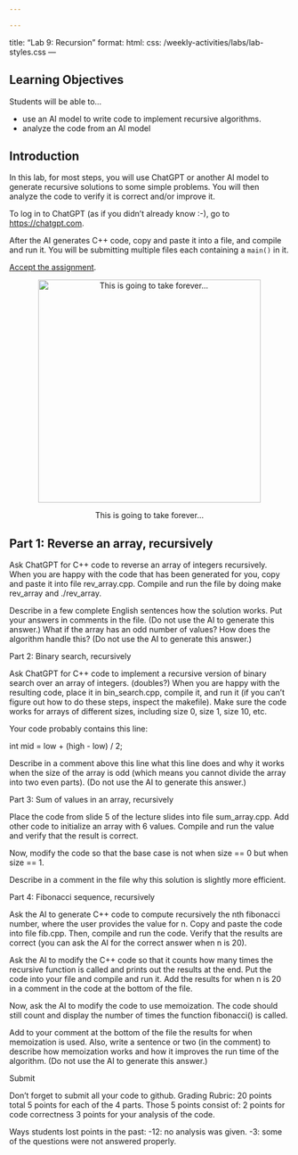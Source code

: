 ```yaml
---

---
```

title: "Lab 9: Recursion"
format: 
  html:
    css: /weekly-activities/labs/lab-styles.css
---


## Learning Objectives
Students will be able to...

- use an AI model to write code to implement recursive algorithms.
- analyze the code from an AI model

## Introduction

In this lab, for most steps, you will use ChatGPT or another AI model to generate recursive solutions to some simple problems. You will then analyze the code to verify it is correct and/or improve it.

To log in to ChatGPT (as if you didn't already know :-), go to [https://chatgpt.com](https://chatgpt.com).

After the AI generates C++ code, copy and paste it into a file, and compile and run it. You will be submitting multiple files each containing a `main()` in it.

[Accept the assignment](https://classroom.github.com/a/cVv5pP0o).


<!-- ![A student created by AI](imgs/student-cover.jpeg "A cartoon style image of a computer science student wearing a T-shirt with a binary code pattern") -->

<center>

<figure>

<img src="/labs/imgs/lab9-this-is-going-to-take-forever.png" alt="This is going to take forever..." width="400"/>

<figcaption>This is going to take forever...</figcaption>

</figure>

</center>


## Part 1: Reverse an array, recursively

Ask ChatGPT for C++ code to reverse an array of integers recursively. When you are happy with the code that has been generated for you, copy and paste it into file rev_array.cpp. Compile and run the file by doing make rev_array and ./rev_array. 

Describe in a few complete English sentences how the solution works. Put your answers in comments in the file. (Do not use the AI to generate this answer.)
What if the array has an odd number of values? How does the algorithm handle this? (Do not use the AI to generate this answer.)

Part 2: Binary search, recursively

Ask ChatGPT for C++ code to implement a recursive version of binary search over an array of integers. (doubles?) When you are happy with the resulting code, place it in bin_search.cpp, compile it, and run it (if you can't figure out how to do these steps, inspect the makefile). Make sure the code works for arrays of different sizes, including size 0, size 1, size 10, etc.

Your code probably contains this line:

int mid = low + (high - low) / 2;

Describe in a comment above this line what this line does and why it works when the size of the array is odd (which means you cannot divide the array into two even parts). (Do not use the AI to generate this answer.)

Part 3: Sum of values in an array, recursively

Place the code from slide 5 of the lecture slides into file sum_array.cpp. Add other code to initialize an array with 6 values. Compile and run the value and verify that the result is correct.

Now, modify the code so that the base case is not when size == 0 but when size == 1.

Describe in a comment in the file why this solution is slightly more efficient.

Part 4: Fibonacci sequence, recursively

Ask the AI to generate C++ code to compute recursively the nth fibonacci number, where the user provides the value for n. Copy and paste the code into file fib.cpp. Then, compile and run the code.  Verify that the results are correct (you can ask the AI for the correct answer when n is 20).

Ask the AI to modify the C++ code so that it counts how many times the recursive function is called and prints out the results at the end.
Put the code into your file and compile and run it. Add the results for when n is 20 in a comment in the code at the bottom of the file.

Now, ask the AI to modify the code to use memoization. The code should still count and display the number of times the function fibonacci() is called. 

Add to your comment at the bottom of the file the results for when memoization is used. Also, write a sentence or two (in the comment) to describe how memoization works and how it improves the run time of the algorithm. (Do not use the AI to generate this answer.)

Submit

Don't forget to submit all your code to github.
Grading Rubric: 20 points total
5 points for each of the 4 parts. Those 5 points consist of:
2 points for code correctness
3 points for your analysis of the code.

Ways students lost points in the past:
-12: no analysis was given.
-3: some of the questions were not answered properly.



<!-- [^1]: how to add footnotes. -->